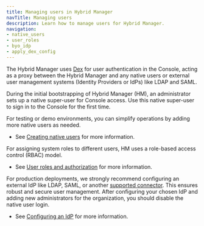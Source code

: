 ```yaml
---
title: Managing users in Hybrid Manager
navTitle: Managing users
description: Learn how to manage users for Hybrid Manager.
navigation: 
- native_users
- user_roles
- byo_idp
- apply_dex_config
---
```


The Hybrid Manager uses [Dex](https://dexidp.io/docs/) for user authentication in the Console, acting as a proxy between the Hybrid Manager and any native users or external user management systems (Identity Providers or IdPs) like LDAP and SAML. 

During the initial bootstrapping of Hybrid Manager (HM), an administrator sets up a native super-user for Console access. Use this native super-user to sign in to the Console for the first time.

For testing or demo environments, you can simplify operations by adding more native users as needed. 

- See [Creating native users](native_users/create_native_user) for more information.

For assigning system roles to different users, HM uses a role-based access control (RBAC) model.

- See [User roles and authorization](user_roles_authz) for more information.

For production deployments, we strongly recommend configuring an external IdP like LDAP, SAML, or another [supported connector](https://dexidp.io/docs/connectors/). This ensures robust and secure user management. After configuring your chosen IdP and adding new administrators for the organization, you should disable the native user login.

- See [Configuring an IdP](byo_idp) for more information. 